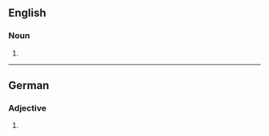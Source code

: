 ==English==

===Noun===
{{head|en|noun plural form}}

# {{plural of|aerobe|lang=en}}

----

==German==

===Adjective===
{{head|de|adjective form}}

# {{inflection of|de|aerob||str//mix|nom//acc|n|s}}